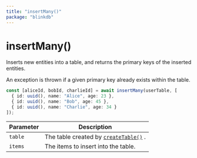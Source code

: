 ```yaml
---
title: "insertMany()"
package: "blinkdb"
---
```


# insertMany()

Inserts new entities into a table, and returns the primary keys of the inserted entities.

An exception is thrown if a given primary key already exists within the table.

```ts
const [aliceId, bobId, charlieId] = await insertMany(userTable, [
  { id: uuid(), name: "Alice", age: 23 },
  { id: uuid(), name: "Bob", age: 45 },
  { id: uuid(), name: "Charlie", age: 34 }
]);
```

| Parameter  | Description                                            |
| ---------- | ------------------------------------------------------ |
| `table`    | The table created by [`createTable()`](createtable) . |
| `items`    | The items to insert into the table.                    |
